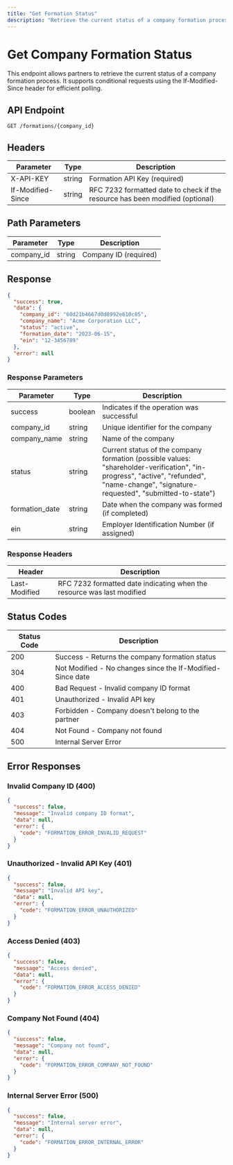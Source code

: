 ```yaml
---
title: "Get Formation Status"
description: "Retrieve the current status of a company formation process"
---
```


# Get Company Formation Status

This endpoint allows partners to retrieve the current status of a company formation process. It supports conditional requests using the If-Modified-Since header for efficient polling.

## API Endpoint

```
GET /formations/{company_id}
```

## Headers

| Parameter         | Type   | Description                                                                   |
| ----------------- | ------ | ----------------------------------------------------------------------------- |
| X-API-KEY         | string | Formation API Key (required)                                                  |
| If-Modified-Since | string | RFC 7232 formatted date to check if the resource has been modified (optional) |

## Path Parameters

| Parameter  | Type   | Description           |
| ---------- | ------ | --------------------- |
| company_id | string | Company ID (required) |

## Response

```json
{
  "success": true,
  "data": {
    "company_id": "60d21b4667d0d8992e610c85",
    "company_name": "Acme Corporation LLC",
    "status": "active",
    "formation_date": "2023-06-15",
    "ein": "12-3456789"
  },
  "error": null
}
```

### Response Parameters

| Parameter      | Type    | Description                                                                                                                                                                            |
| -------------- | ------- | -------------------------------------------------------------------------------------------------------------------------------------------------------------------------------------- |
| success        | boolean | Indicates if the operation was successful                                                                                                                                              |
| company_id     | string  | Unique identifier for the company                                                                                                                                                      |
| company_name   | string  | Name of the company                                                                                                                                                                    |
| status         | string  | Current status of the company formation (possible values: "shareholder-verification", "in-progress", "active", "refunded", "name-change", "signature-requested", "submitted-to-state") |
| formation_date | string  | Date when the company was formed (if completed)                                                                                                                                        |
| ein            | string  | Employer Identification Number (if assigned)                                                                                                                                           |

### Response Headers

| Header        | Description                                                            |
| ------------- | ---------------------------------------------------------------------- |
| Last-Modified | RFC 7232 formatted date indicating when the resource was last modified |

## Status Codes

| Status Code | Description                                                |
| ----------- | ---------------------------------------------------------- |
| 200         | Success - Returns the company formation status             |
| 304         | Not Modified - No changes since the If-Modified-Since date |
| 400         | Bad Request - Invalid company ID format                    |
| 401         | Unauthorized - Invalid API key                             |
| 403         | Forbidden - Company doesn't belong to the partner          |
| 404         | Not Found - Company not found                              |
| 500         | Internal Server Error                                      |

## Error Responses

### Invalid Company ID (400)

```json
{
  "success": false,
  "message": "Invalid company ID format",
  "data": null,
  "error": {
    "code": "FORMATION_ERROR_INVALID_REQUEST"
  }
}
```

### Unauthorized - Invalid API Key (401)

```json
{
  "success": false,
  "message": "Invalid API key",
  "data": null,
  "error": {
    "code": "FORMATION_ERROR_UNAUTHORIZED"
  }
}
```

### Access Denied (403)

```json
{
  "success": false,
  "message": "Access denied",
  "data": null,
  "error": {
    "code": "FORMATION_ERROR_ACCESS_DENIED"
  }
}
```

### Company Not Found (404)

```json
{
  "success": false,
  "message": "Company not found",
  "data": null,
  "error": {
    "code": "FORMATION_ERROR_COMPANY_NOT_FOUND"
  }
}
```

### Internal Server Error (500)

```json
{
  "success": false,
  "message": "Internal server error",
  "data": null,
  "error": {
    "code": "FORMATION_ERROR_INTERNAL_ERROR"
  }
}
```
